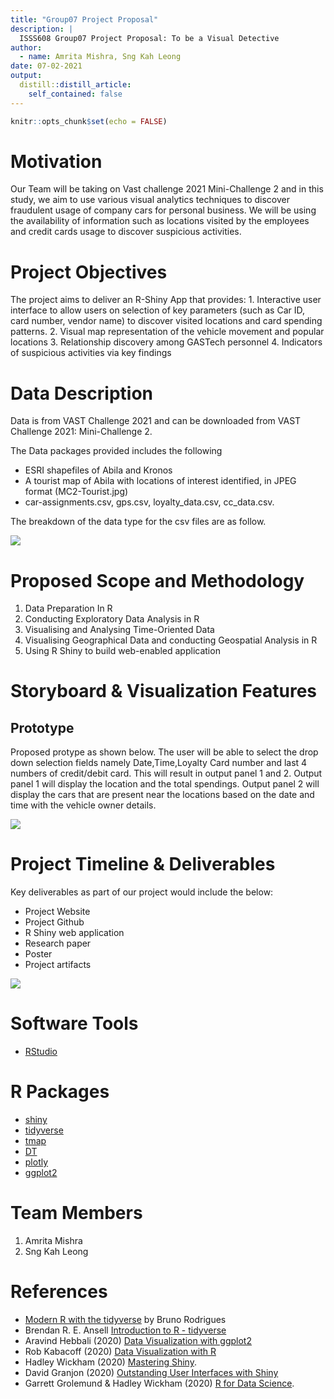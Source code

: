 ```yaml
---
title: "Group07 Project Proposal"
description: |
  ISSS608 Group07 Project Proposal: To be a Visual Detective
author:
  - name: Amrita Mishra, Sng Kah Leong
date: 07-02-2021
output:
  distill::distill_article:
    self_contained: false
---
```



```r
knitr::opts_chunk$set(echo = FALSE)
```

# Motivation

Our Team will be taking on Vast challenge 2021 Mini-Challenge 2 and in this study, we aim to use various visual analytics techniques to discover fraudulent usage of company cars for personal business. We will be using the availability of information such as locations visited by the employees and credit cards usage to discover suspicious activities.


# Project Objectives

The project aims to deliver an R-Shiny App that provides:
1.	Interactive user interface to allow users on selection of key parameters (such as Car ID, card number, vendor name) to discover visited locations and card spending patterns.
2.	Visual map representation of the vehicle movement and popular locations
3.	Relationship discovery among GASTech personnel
4.	Indicators of suspicious activities via key findings

# Data Description
Data is from VAST Challenge 2021 and can be downloaded from VAST Challenge 2021: Mini-Challenge 2.

The Data packages provided includes the following

*  ESRI shapefiles of Abila and Kronos
*  A tourist map of Abila with locations of interest identified, in JPEG format (MC2-Tourist.jpg)
*  car-assignments.csv, gps.csv, loyalty_data.csv, cc_data.csv. 

The breakdown of the data type for the csv files are as follow.

![](img/Data Description.png)

# Proposed Scope and Methodology

1.	Data Preparation In R
2.	Conducting Exploratory Data Analysis in R
3.	Visualising and Analysing Time-Oriented Data
4.	Visualising Geographical Data and conducting Geospatial Analysis in R
5.	Using R Shiny to build web-enabled application

# Storyboard & Visualization Features

## Prototype

Proposed protype as shown below. The user will be able to select the drop down selection fields namely Date,Time,Loyalty Card number and last 4 numbers of credit/debit card. This will result in output panel 1 and 2. Output panel 1 will display the location and the total spendings. Output panel 2 will display the cars that are present near the locations based on the date and time with the vehicle owner details.

![](img/Prototype.png)

# Project Timeline & Deliverables 
Key deliverables as part of our project would include the below:

*  Project Website
*  Project Github
*  R Shiny web application
*  Research paper
*  Poster
*  Project artifacts

![](img/Schedule.png)

# Software Tools
* [RStudio](https://rstudio.com/)

# R Packages
*  [shiny](https://shiny.rstudio.com)
*  [tidyverse](https://www.tidyverse.org)
*  [tmap](https://cran.r-project.org/web/packages/tmap)
*  [DT](https://cran.r-project.org/web/packages/DT)
*  [plotly](https://cran.r-project.org/web/packages/plotly)
*  [ggplot2](https://cran.r-project.org/web/packages/ggplot2/index.html)

# Team Members

1. Amrita Mishra
2. Sng Kah Leong

# References

* [Modern R with the tidyverse](https://b-rodrigues.github.io/modern_R/) by Bruno Rodrigues
* Brendan R. E. Ansell [Introduction to R - tidyverse](https://bookdown.org/ansellbr/WEHI_tidyR_course_book/)
* Aravind Hebbali (2020) [Data Visualization with ggplot2](https://viz-ggplot2.rsquaredacademy.com/index.html)
* Rob Kabacoff (2020) [Data Visualization with R](https://rkabacoff.github.io/datavis/)
* Hadley Wickham (2020) [Mastering Shiny](https://mastering-shiny.org/). 
* David Granjon (2020) [Outstanding User Interfaces with Shiny](https://unleash-shiny.rinterface.com/index.html)
* Garrett Grolemund & Hadley Wickham (2020) [R for Data Science](https://r4ds.had.co.nz/).
